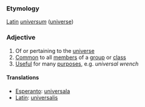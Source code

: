===Etymology===
[[Latin]] ''[[universum]]'' ([[universe]])

===Adjective===
#Of or pertaining to the [[universe]]
#[[Common]] to all [[member]]s of a [[group]] or [[class]]
#[[Useful]] for many [[purpose]]s, e.g. ''universal wrench''

====Translations====

*[[Esperanto]]: [[universala]]
*[[Latin]]: [[universalis]]